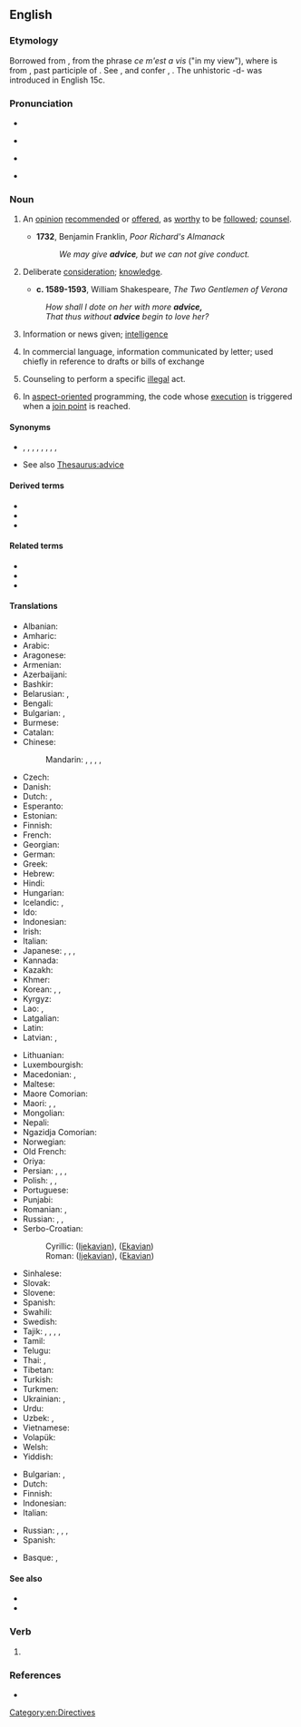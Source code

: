 ==English==
{{wikipedia}}

===Etymology===
Borrowed from {{bor|en|fro|avis}}, from the phrase ''ce m'est a vis'' ("in my view"), where {{m|fro|vis}} is from {{der|en|la|visum}}, past participle of {{m|la|videre||to see}}. See {{m|en|vision}}, and confer {{m|en|avise}}, {{m|en|advise}}. The unhistoric -d- was introduced in English 15c.

===Pronunciation===
* {{audio|en-us-advice.ogg|Audio (US)|lang=en}}
* {{a|RP}} {{IPA|/ədˈvaɪs/|lang=en}}
* {{a|US}} {{IPA|/ædˈvaɪs/|lang=en}}
* {{rhymes|aɪs|lang=en}}

===Noun===
{{en-noun|~}}

# {{lb|en|uncountable}} An [[opinion]] [[recommend]]ed or [[offer]]ed, as [[worthy]] to be [[follow]]ed; [[counsel]].
#: {{ux|en|She was offered various piece of '''advice''' on what to do with her new-found wealth.}}
#* '''1732''', Benjamin Franklin, ''Poor Richard's Almanack''
#*: ''We may give '''advice''', but we can not give conduct.''
# {{lb|en|uncountable|obsolete}} Deliberate [[consideration]]; [[knowledge]].
#* '''c. 1589-1593''', William Shakespeare, ''The Two Gentlemen of Verona''
#: ''How shall I dote on her with more '''advice,'''<br> That thus without '''advice''' begin to love her?''
# {{lb|en|archaic|commonly in plural}} Information or news given; [[intelligence]]
#: {{ux|en|late '''advices''' from France}}
# {{lb|en|uncountable}} In commercial language, information communicated by letter; used chiefly in reference to drafts or bills of exchange
#: {{ux|en|a letter of '''advice'''}}
#: {{rfquotek|McElrath}}
# {{lb|en|uncountable|legal}} Counseling to perform a specific [[illegal]] act.
#: {{rfquotek|Wharton}}
# {{lb|en|countable|programming}} In [[aspect-oriented]] programming, the code whose [[execution]] is triggered when a [[join point]] is reached.

====Synonyms====
* {{l|en|counsel}}, {{l|en|suggestion}}, {{l|en|recommendation}}, {{l|en|rede}}, {{l|en|admonition}}, {{l|en|exhortation}}, {{l|en|information}}, {{l|en|tip}}, {{l|en|notice}}
* See also [[Thesaurus:advice]]

====Derived terms====
* {{l|en|advice boat}}
* {{l|en|adviceful}}
* {{l|en|avizefull}}

====Related terms====
* {{l|en|advise}}
* {{l|en|adviso}}
* {{l|en|aviso}}

====Translations====
{{trans-top|opinion recommended or offered, as worthy to be followed; counsel}}
* Albanian: {{t+|sq|këshillë|f}}
* Amharic: {{t|am|ምክር}}
* Arabic: {{t|ar|نَصِيحَة|f}}
* Aragonese: {{t|an|consello|m}}
* Armenian: {{t+|hy|խորհուրդ}}
* Azerbaijani: {{t+|az|məsləhət}}
* Bashkir: {{t|ba|кәңәш|sc=Cyrl}}
* Belarusian: {{t|be|пара́да|f}}, {{t|be|саве́т|m}}
* Bengali: {{t|bn|পরামর্শ|tr=pôramôrśô}}
* Bulgarian: {{t+|bg|съве́т|m}}, {{t+|bg|препоръ̀ка|f}}
* Burmese: {{t+|my|အကြံပေးချက်}}
* Catalan: {{t+|ca|consell|m}}
* Chinese:
*: Mandarin: {{t+|cmn|勸告}}, {{t+|cmn|劝告|tr=quàngào}}, {{t+|cmn|忠告|tr=zhōnggào}}, {{t+|cmn|建議}}, {{t+|cmn|建议|tr=jiànyì}}
* Czech: {{t+|cs|rada|f}}
* Danish: {{t|da|råd|n}}
* Dutch: {{t+|nl|raad|m}}, {{t+|nl|advies|n}}
* Esperanto: {{t|eo|konsilo}}
* Estonian: {{t|et|nõu}}
* Finnish: {{t+|fi|neuvo}}
* French: {{t+|fr|conseil|m}}
* Georgian: {{t|ka|რჩევა}}
* German: {{t+|de|Rat|m}}
* Greek: {{t+|el|συμβουλή|f}}
* Hebrew: {{t+|he|עֵצָה|f|tr=eitsá}}
* Hindi: {{t+|hi|सलाह|f}}
* Hungarian: {{t+|hu|tanács}}
* Icelandic: {{t+|is|ráð|n}}, {{t|is|ábending|f}}
* Ido: {{t+|io|konsilo}}
* Indonesian: {{t+|id|advis}}
* Irish: {{t|ga|airle|f}}
* Italian: {{t+|it|consiglio|m}}
* Japanese: {{t+|ja|助言|tr=じょげん, jogen}}, {{t+|ja|注意|tr=ちゅうい, chūi}}, {{t+|ja|忠告|tr=ちゅうこく, chūkoku}}, {{t+|ja|アドバイス|tr=adobaisu}}
* Kannada: {{t-needed|kn}}
* Kazakh: {{t+|kk|кеңес}}
* Khmer: {{t+|km|ដំបូន្មាន|tr=dɑmboon mien}}
* Korean: {{t+|ko|조언}}, {{t+|ko|충고}}, {{t+|ko|권고}}
* Kyrgyz: {{t+|ky|кеңеш}}
* Lao: {{t|lo|ຄຳແນະນຳ}}, {{t|lo|ປະກອນ}}
* Latgalian: {{t|ltg|padūms}}
* Latin: {{t|la|cōnsilium|n}}
* Latvian: {{t|lv|padoms|m}}, {{t|lv|padoms}}
{{trans-mid}}
* Lithuanian: {{t|lt|patarimas|m}}
* Luxembourgish: {{t+|lb|Rot|m}}
* Macedonian: {{t|mk|со́вет|m}}, {{t|mk|препо́рака|f}}
* Maltese: {{t|mt|parir|m}}
* Maore Comorian: {{t|swb|fikira}}
* Maori: {{t|mi|whakamāherehere}}, {{t|mi|kupu āwhina}}, {{t|mi|kupu tohutohu}}
* Mongolian: {{t+|mn|зөвлөгөө}}
* Nepali: {{t-needed|ne}}
* Ngazidja Comorian: {{t|zdj|waswia}}
* Norwegian: {{t+|no|råd|n}}
* Old French: {{t|fro|cunseill}}
* Oriya: {{t|or|ଉପଦେଶ|tr=upadēśa}}
* Persian: {{t+|fa|پند|tr=pand|}}, {{t+|fa|اندرز|tr=andarz|}}, {{t+|fa|نصیحت|tr=nasīhat|}}, {{t+|fa|توصیه|tr=towsiye}}
* Polish: {{t+|pl|rada|f}}, {{t+|pl|porada|f}}, {{t+|pl|wskazówka|f}}
* Portuguese: {{t+|pt|conselho|m}}
* Punjabi: {{t-needed|pa}}
* Romanian: {{t+|ro|sfat|n}}, {{t+|ro|îndrumare|f}}
* Russian: {{t+|ru|сове́т|m}}, {{t+|ru|рекоменда́ция|f}}, {{t+|ru|наставле́ние|n}}
* Serbo-Croatian:
*: Cyrillic: {{t|sh|са́вјет|m}} ([[Ijekavian]]), {{t|sh|са́вет|m}} ([[Ekavian]])
*: Roman: {{t+|sh|sávjet|m}} ([[Ijekavian]]), {{t+|sh|sávet|m}} ([[Ekavian]])
* Sinhalese: {{t+|si|අවවාදය}}
* Slovak: {{t|sk|rada|f}}
* Slovene: {{t+|sl|nasvet|m}}
* Spanish: {{t+|es|consejo|m}}
* Swahili: {{t+|sw|ushauri}}
* Swedish: {{t+|sv|råd|n}}
* Tajik: {{t+|tg|маслиҳат}}, {{t|tg|насиҳат}}, {{t+|tg|панд}}, {{t|tg|машварат}}, {{t|tg|тавсия}}
* Tamil: {{t-needed|ta}}
* Telugu: {{t+|te|సలహా}}
* Thai: {{t|th|คำแนะนำ|tr=kamnáenam}}, {{t|th|อาเทศ|tr=aatâyt}}
* Tibetan: {{t-needed|bo}}
* Turkish: {{t+|tr|tavsiye}} {{t+|tr|öneri}} {{t+|tr|öğüt}}
* Turkmen: {{t|tk|maslahat}}
* Ukrainian: {{t+|uk|ра́да|f}}, {{t+|uk|пора́да|f}}
* Urdu: {{t|ur|صلاح|f|tr=salāh}}
* Uzbek: {{t+|uz|maslahat}}, {{t+|uz|kengash}}
* Vietnamese: {{t|vi|lời khuyên}}
* Volapük: {{t+|vo|konsäl}}
* Welsh: {{t+|cy|cyngor|m}}
* Yiddish: {{t|yi|עצה|f|tr=eytse}}
{{trans-bottom}}

{{trans-top|information or notice given}}
* Bulgarian: {{t+|bg|изве́стие|n}}, {{t+|bg|съобще́ние|n}}
* Dutch: {{t+|nl|aankondiging|f}}
* Finnish: {{t+|fi|tieto}}
* Indonesian: {{t+|id|advis}}
* Italian: {{t+|it|avviso|m}}
{{trans-mid}}
* Russian: {{t+|ru|сообще́ние|n}}, {{t+|ru|изве́стие|n}}, {{t+|ru|извеще́ние|n}}, {{t+|ru|уведомле́ние|n}}
* Spanish: {{t+|es|aviso|m}}
{{trans-bottom}}

{{checktrans-top}}
* Basque: {{t-check|eu|aholku}}, {{t-check|eu|jakinarazpen}}
{{trans-mid}}
{{trans-bottom}}

====See also====
* {{l|en|advice boat}}
* {{l|en|take advice}}

===Verb===
{{en-verb|advic|ed}}

# {{misspelling of|advise|lang=en}}

===References===
* {{R:Webster 1913}}

[[Category:en:Directives]]